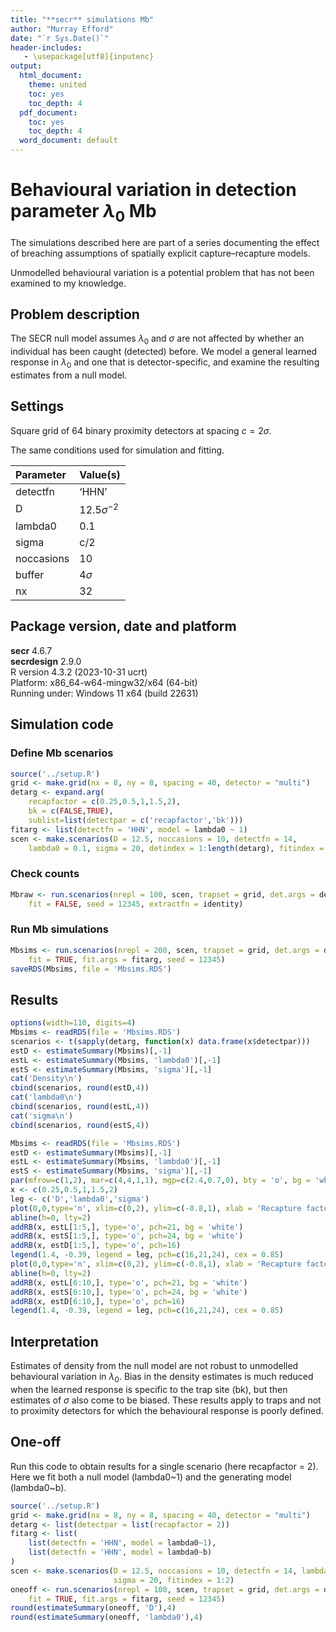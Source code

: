 ```yaml
---
title: "**secr** simulations Mb"
author: "Murray Efford"
date: "`r Sys.Date()`"
header-includes:
   - \usepackage[utf8]{inputenc}
output:
  html_document:
    theme: united
    toc: yes
    toc_depth: 4
  pdf_document:
    toc: yes
    toc_depth: 4
  word_document: default
---
```


# Behavioural variation in detection parameter $\lambda_0$ Mb

The simulations described here are part of a series documenting the effect of 
breaching assumptions of spatially explicit capture--recapture models.

Unmodelled behavioural variation is a potential problem that has not been 
examined to my knowledge. 

## Problem description

The SECR null model assumes $\lambda_0$ and $\sigma$ are not affected by whether an individual has been caught (detected) before. We model a general learned response in $\lambda_0$ and one that is detector-specific, and examine the resulting estimates from a null model.

## Settings

Square grid of 64 binary proximity detectors at spacing $c = 2\sigma$.  

The same conditions used for simulation and fitting.

| Parameter | Value(s) |
|:-----|:-----------------------|
| detectfn | 'HHN' |
| D | $12.5 \sigma^{-2}$ |
| lambda0  | 0.1 |
| sigma    | c/2 |
| noccasions | 10 |
| buffer   | $4\sigma$ |
| nx       | 32 |

## Package version, date and platform

**secr** 4.6.7  
**secrdesign** 2.9.0  
R version 4.3.2 (2023-10-31 ucrt)  
Platform: x86_64-w64-mingw32/x64 (64-bit)  
Running under: Windows 11 x64 (build 22631)  

## Simulation code

### Define Mb scenarios

```r
source('../setup.R')
grid <- make.grid(nx = 8, ny = 8, spacing = 40, detector = "multi")
detarg <- expand.arg(
    recapfactor = c(0.25,0.5,1,1.5,2), 
    bk = c(FALSE,TRUE),
    sublist=list(detectpar = c('recapfactor','bk')))
fitarg <- list(detectfn = 'HHN', model = lambda0 ~ 1)
scen <- make.scenarios(D = 12.5, noccasions = 10, detectfn = 14, 
    lambda0 = 0.1, sigma = 20, detindex = 1:length(detarg), fitindex = 1)
```

### Check counts

```r
Mbraw <- run.scenarios(nrepl = 100, scen, trapset = grid, det.args = detarg, 
    fit = FALSE, seed = 12345, extractfn = identity)
```

### Run Mb simulations

```r
Mbsims <- run.scenarios(nrepl = 200, scen, trapset = grid, det.args = detarg, 
    fit = TRUE, fit.args = fitarg, seed = 12345)
saveRDS(Mbsims, file = 'Mbsims.RDS')
```

## Results

```r
options(width=110, digits=4)
Mbsims <- readRDS(file = 'Mbsims.RDS')
scenarios <- t(sapply(detarg, function(x) data.frame(x$detectpar)))
estD <- estimateSummary(Mbsims)[,-1]
estL <- estimateSummary(Mbsims, 'lambda0')[,-1]
estS <- estimateSummary(Mbsims, 'sigma')[,-1]
cat('Density\n')
cbind(scenarios, round(estD,4))
cat('lambda0\n') 
cbind(scenarios, round(estL,4))
cat('sigma\n')
cbind(scenarios, round(estS,4))
```
 
```r
Mbsims <- readRDS(file = 'Mbsims.RDS')
estD <- estimateSummary(Mbsims)[,-1]
estL <- estimateSummary(Mbsims, 'lambda0')[,-1]
estS <- estimateSummary(Mbsims, 'sigma')[,-1]
par(mfrow=c(1,2), mar=c(4,4,1,1), mgp=c(2.4,0.7,0), bty = 'o', bg = 'white')
x <- c(0.25,0.5,1,1.5,2)
leg <- c('D','lambda0','sigma')
plot(0,0,type='n', xlim=c(0,2), ylim=c(-0.8,1), xlab = 'Recapture factor', ylab='RB')
abline(h=0, lty=2)
addRB(x, estL[1:5,], type='o', pch=21, bg = 'white')
addRB(x, estS[1:5,], type='o', pch=24, bg = 'white')
addRB(x, estD[1:5,], type='o', pch=16)
legend(1.4, -0.39, legend = leg, pch=c(16,21,24), cex = 0.85)
plot(0,0,type='n', xlim=c(0,2), ylim=c(-0.8,1), xlab = 'Recapture factor', ylab='RB')
abline(h=0, lty=2)
addRB(x, estL[6:10,], type='o', pch=21, bg = 'white')
addRB(x, estS[6:10,], type='o', pch=24, bg = 'white')
addRB(x, estD[6:10,], type='o', pch=16)
legend(1.4, -0.39, legend = leg, pch=c(16,21,24), cex = 0.85)
```

## Interpretation

Estimates of density from the null model are not robust to unmodelled behavioural variation in $\lambda_0$. Bias in the density estimates is much reduced when the learned response is specific to the trap site (bk), but then estimates of $\sigma$ also come to be biased. These results apply to traps and not to proximity detectors for which the behavioural response is poorly defined.

## One-off

Run this code to obtain results for a single scenario (here recapfactor = 2). Here we fit both a null model (lambda0~1) and the generating model (lambda0~b).

```r
source('../setup.R')
grid <- make.grid(nx = 8, ny = 8, spacing = 40, detector = "multi")
detarg <- list(detectpar = list(recapfactor = 2))
fitarg <- list(
    list(detectfn = 'HHN', model = lambda0~1), 
    list(detectfn = 'HHN', model = lambda0~b) 
)
scen <- make.scenarios(D = 12.5, noccasions = 10, detectfn = 14, lambda0 = 0.1, 
                       sigma = 20, fitindex = 1:2)
oneoff <- run.scenarios(nrepl = 100, scen, trapset = grid, det.args = detarg, 
    fit = TRUE, fit.args = fitarg, seed = 12345)
round(estimateSummary(oneoff, 'D'),4)
round(estimateSummary(oneoff, 'lambda0'),4)
```